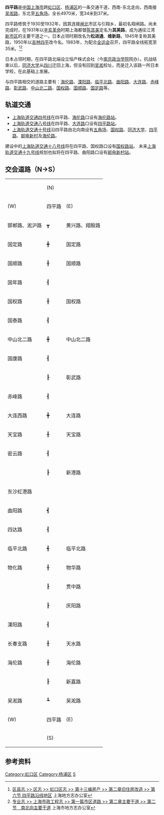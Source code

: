 {{noteTA
|G1=Unit
}}
{{Infobox China Road
|路牌类型=Shanghai
|中文道路名称=四平路
|走向1=南
|走向2=北
|走向1(E)=S
|道路英文名=Siping Rd.
|走向2(E)=N
|图片=
|图片说明=
|道路属性=普通道路
|道路总长度=4.97
|车速限制=
|行车线数量=2
|所在地区={{CHN}}[[上海市|上海市]][[虹口区|虹口区]]、[[杨浦区|杨浦区]]
|起点=[[吴淞路|吴淞路]]
|终点=[[江湾五角场|五角场]]
|道路命名日期=1950年
|命名缘由=以吉林省四平市命名
|道路旧名=翔闸路、其美路
|道路动工日期=1930年
|通车日期=1932年
|路段主要建筑=[[同济大学|同济大学]]
|收费=
}}
'''四平路'''是[[中華人民共和國|中国]][[上海市|上海市]]跨[[虹口区|虹口区]]、[[杨浦区|杨浦区]]的一条交通干道，西南-东北走向，西南接[[吴淞路_(上海)|吴淞路]]，东北至[[江湾五角场|五角场]]。全长4970米，宽34米到37米。

四平路修筑于1930至1932年，因其连接[[闸北区|闸北]]市区与引翔乡，最初名翔闸路。尚未完成时，在1931年以[[辛亥革命|辛亥革命]]时期上海都督[[陈其美|陈其美]]定名为'''其美路'''，成为通往江湾[[新市区|新市区]]的主要干道之一。日本占领时期改名为'''松进通'''、'''维新路'''，1945年复称其美路，1950年以[[吉林省|吉林]][[四平市|四平]]改今名。1983年，为配合[[全运会|全运会]]召开，四平路全线拓宽至35米。<ref>[http://shtong.gov.cn/newsite/node2/node4/node2249/node4418/node20208/node21556/node62883/userobject1ai9088.html 区县志 >> 区志 >> 虹口区志 >> 第十三编房产 >> 第二章旧住房改造 >> 第六节 四平路沿线地区] {{Wayback|url=http://shtong.gov.cn/newsite/node2/node4/node2249/node4418/node20208/node21556/node62883/userobject1ai9088.html |date=20160326093043 }}上海地方志办公室</ref><ref>[http://shtong.gov.cn/newsite/node2/node2245/node68289/node68294/node68312/node68325/userobject1ai65726.html 专业志 >> 上海市政工程志 >> 第一篇市区道路 >> 第二章主要干道 >> 第二节　南北向主要干道] {{Wayback|url=http://shtong.gov.cn/newsite/node2/node2245/node68289/node68294/node68312/node68325/userobject1ai65726.html |date=20140527225953 }}上海市地方志办公室</ref>

日本占领时期，在四平路北端设立恒产株式会社（今[[南京政治学院|南京政治学院]]院办）。抗战结束以后，[[同济大学|同济大学]]从[[四川省|四川]]迁回上海，但没有回到[[吴淞|吴淞]]校址，而是迁入该路一所日本学校，在此基础上发展。

与四平路相交的道路主要有：[[海伦路_(上海)|海伦路]]、[[溧阳路|溧阳路]]、[[临平北路|临平北路]]、[[曲阳路|曲阳路]]、[[大连路_(上海)|大连路]]、[[赤峰路|赤峰路]]、[[彰武路|彰武路]]、[[中山北二路|中山北二路]]、[[国权路|国权路]]、[[国顺路|国顺路]]、[[国定路|国定路]]等。

== 轨道交通 ==
*[[上海轨道交通四号线|上海轨道交通四号线]]在四平路、[[海伦路_(上海)|海伦路]]口设有[[海伦路站|海伦路站]]。
*[[上海轨道交通八号线|上海轨道交通八号线]]在四平路、[[大连路_(上海)|大连路]]口设有[[四平路站|四平路站]]。
*[[上海轨道交通十号线|上海轨道交通十号线]]沿四平路由北向南设有[[五角場站_(上海)|五角场]]、[[国权路站|国权路]]、[[同济大学站|同济大学]]、[[四平路站|四平路]]、[[邮电新村站|邮电新村]]及[[海伦路站|海伦路]]。

建设中的[[上海轨道交通十八号线|上海轨道交通十八号线]]将在四平路、国权路口设有[[国权路站|国权路站]]。
未来[[上海轨道交通19号线|上海轨道交通十九号线]]规划也拟将在四平路、曲阳路口设有[[邮电新村站|邮电新村站]]。

== 交会道路（N->S） ==
{|
|-
| || (N) || 
|-
| (W) || 四平路 || (E)
|-        
| 邯郸路、淞沪路 || ┳ || 黄兴路、翔殷路
|-
| 国定路 || ╋ || 国定路
|-
| 国顺路 || ╂ || 国顺路
|-
| 国年路 || ┨ || 
|-
| 国权路 || ╂ || 国权路
|-
| 国泰路 || ┨ || 
|-
| 中山北二路 || ╋ || 中山北二路
|-
| 国康路 || ┨ || 
|-
|  || ┠ || 彰武路
|-
| 赤峰路 || ┨ || 
|-
| 大连西路 || ╋ || 大连路
|-
| 天宝路 || ╂ || 天宝路
|-
| 密云路 || ┨ || 
|-
|  || ┠ || 新港路
|-
| 东沙虹港路
|-
| 曲阳路 || ┫ || 
|-
| 四达路 || ┨ || 
|-
| 临平北路 || ╉ || 临平北路
|-
| 物化路 || ╂ || 物华路
|-
|  || ┠ || 贯中路
|-
|  || ┠ || 庆阳路
|-
| 溧阳路 || ┨ || 
|-
| 长春支路 || ╂ || 天水路
|-
| 海伦路 || ╂ || 海伦路
|-
|  || ┠ || 新嘉路
|-
| 吴淞路 || ┺ || 吴淞路
|-
| (W) || 四平路 || (E)
|-
|  || (S) || 
|}

==参考资料==
<references/>


{{上海市区三横三纵主干道}}
[[Category:虹口区|Category:虹口区]]
[[Category:杨浦区|Category:杨浦区]]
[[Category:上海道路|S]]